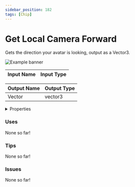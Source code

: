 ```yaml
---
sidebar_position: 182
tags: [Chip]
---
```


# Get Local Camera Forward

Gets the direction your avatar is looking, output as a Vector3.



![Example banner](./assets/70c830bb-223a-4a7c-b0ae-df240c6f1f33.svg)

| Input Name | Input Type |
|-----------|-----------|

| Output Name | Output Type |
|-----------|-----------|
| Vector | vector3 |


<details>
  <summary>Properties</summary>
  <div>
    <div>
    <table>
      <thead>
        <tr>
          <th>Is beta required?</th>
          <th>❌</th>
        </tr>
        <tr>
          <th>Is this chip a trolling risk?</th>
          <th>❌</th>
        </tr>
        <tr>
          <th>Chip UUID</th>
          <th>70c830bb-223a-4a7c-b0ae-df240c6f1f33</th>
        </tr>
      </thead>
    </table>
    </div>
  </div>
</details>

### Uses

None so far!

### Tips

None so far!

### Issues

None so far!